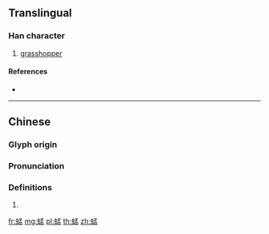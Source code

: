 {{character info/new}}
==Translingual==

===Han character===
{{Han char|rn=142|rad=虫|as=08|sn=14|four=57117|canj=LINDT}}

# [[grasshopper]]

====References====
* {{Han ref|kx=1086.090|dkj=33152|dj=1553.150|hdz=42866.130|uh=8722|ud=34594|bh=BB67|bd=47975}}

----

==Chinese==
{{zh-forms}}

===Glyph origin===
{{Han etym}}

===Pronunciation===
{{zh-pron
|m=měng
|c=maang5
|h=pfs=
|md=
|mn=mé
|w=
|mc=y
|oc=y
|cat=
}}

===Definitions===
{{zh-hanzi}}

# {{rfdef|lang=zh}}

[[fr:蜢]]
[[mg:蜢]]
[[pl:蜢]]
[[th:蜢]]
[[zh:蜢]]